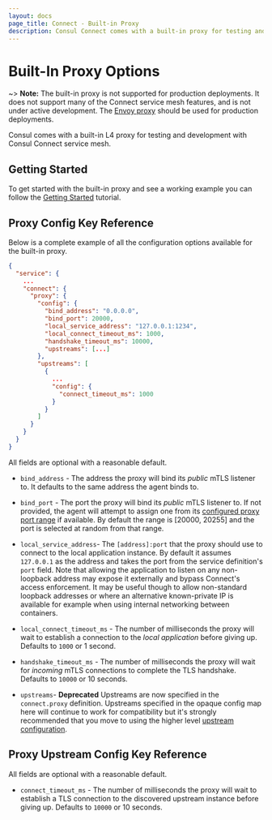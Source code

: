 ```yaml
---
layout: docs
page_title: Connect - Built-in Proxy
description: Consul Connect comes with a built-in proxy for testing and development.
---
```


# Built-In Proxy Options

~> **Note:** The built-in proxy is not supported for production deployments. It does not
support many of the Connect service mesh features, and is not under active development.
The [Envoy proxy](/docs/connect/proxies/envoy) should be used for production deployments.

Consul comes with a built-in L4 proxy for testing and development with Consul
Connect service mesh.


## Getting Started

To get started with the built-in proxy and see a working example you can follow the [Getting Started](https://learn.hashicorp.com/tutorials/consul/get-started-service-networking) tutorial.

## Proxy Config Key Reference

Below is a complete example of all the configuration options available
for the built-in proxy.

```json
{
  "service": {
    ...
    "connect": {
      "proxy": {
        "config": {
          "bind_address": "0.0.0.0",
          "bind_port": 20000,
          "local_service_address": "127.0.0.1:1234",
          "local_connect_timeout_ms": 1000,
          "handshake_timeout_ms": 10000,
          "upstreams": [...]
        },
        "upstreams": [
          {
            ...
            "config": {
              "connect_timeout_ms": 1000
            }
          }
        ]
      }
    }
  }
}
```

All fields are optional with a reasonable default.

- `bind_address` - The address the proxy will bind its
  _public_ mTLS listener to. It defaults to the same address the agent binds to.

- `bind_port` - The port the proxy will bind its _public_
  mTLS listener to. If not provided, the agent will attempt to assign one from its
  [configured proxy port range](/docs/agent/options#sidecar_min_port) if available.
  By default the range is [20000, 20255] and the port is selected at random from
  that range.

- `local_service_address`- The `[address]:port`
  that the proxy should use to connect to the local application instance. By default
  it assumes `127.0.0.1` as the address and takes the port from the service definition's
  `port` field. Note that allowing the application to listen on any non-loopback
  address may expose it externally and bypass Connect's access enforcement. It may
  be useful though to allow non-standard loopback addresses or where an alternative
  known-private IP is available for example when using internal networking between
  containers.

- `local_connect_timeout_ms` - The number
  of milliseconds the proxy will wait to establish a connection to the _local application_
  before giving up. Defaults to `1000` or 1 second.

- `handshake_timeout_ms` - The number of milliseconds
  the proxy will wait for _incoming_ mTLS connections to complete the TLS handshake.
  Defaults to `10000` or 10 seconds.

- `upstreams`- **Deprecated** Upstreams are now specified
  in the `connect.proxy` definition. Upstreams specified in the opaque config map
  here will continue to work for compatibility but it's strongly recommended that
  you move to using the higher level [upstream configuration](/docs/connect/registration/service-registration#upstream-configuration-reference).

## Proxy Upstream Config Key Reference

All fields are optional with a reasonable default.

- `connect_timeout_ms` - The number of milliseconds
  the proxy will wait to establish a TLS connection to the discovered upstream instance
  before giving up. Defaults to `10000` or 10 seconds.
